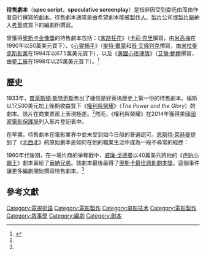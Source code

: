 {{NoteTA
|G1=Show
|G2=Movie
}}
'''待售劇本'''（'''spec script'''，'''speculative screenplay'''）是指非因受到委託由而由作者自行撰寫的[[劇本|劇本]]。待售劇本通常是由希望劇本能被[[電影製作人|製作人]]、[[電影製作|製片]]公司或[[電影製片廠|製片廠]]納入[[考量_(電影製作)|考量]]或買下的編劇所撰寫。

曾獲得[[奧斯卡金像獎|奧斯卡金像獎]]的待售劇本包括：《[[末路狂花|末路狂花]]》（[[卡莉·克里|卡莉·克里]]撰寫，由[[米高梅|米高梅]]在1990年以50萬美元買下）、《[[心靈捕手|心靈捕手]]》（[[麥特·戴蒙|麥特·戴蒙]]和[[班·艾佛列克|班·艾佛列克]]撰寫，由[[米拉麥克斯影業|米拉麥克斯影業]]在1994年以67.5萬美元買下），以及《[[美國心玫瑰情|美國心玫瑰情]]》（[[艾倫·鮑爾|艾倫·鮑爾]]撰寫，由[[夢工廠|夢工廠]]在1998年以25萬美元買下）。<ref name="Vanityfair">{{cite web |url= http://www.vanityfair.com/hollywood/2013/03/will-spec-script-screenwriters-rise-again |work= Vanity Fair |title= When The Spec Script Was King |first= Margaret |last= Heidenry |date= 2013-03 |access-date= 2016-01-02 |archive-date= 2015-01-17 |archive-url= https://web.archive.org/web/20150117071028/http://www.vanityfair.com/hollywood/2013/03/will-spec-script-screenwriters-rise-again |dead-url= no }}</ref>

== 歷史 ==
1933年，[[普萊斯頓·斯特奇斯|普萊斯頓·斯特奇斯]]售出了據信是好萊塢歷史上第一份的待售劇本。福斯以17,500美元加上後期收益買下《[[權利與榮耀|權利與榮耀]]》（''The Power and the Glory''）的劇本。該片在商業票房上表現極差。<ref name="Vanityfair"/>然而，《權利與榮耀》在2014年獲得美國[[國家電影保護局|國家電影保護局]]列入影片登記表中。

在早期，待售劇本在電影業界中並未受到如今日般的普遍認可。[[恩斯特·萊赫曼|恩斯特·萊赫曼]]提到了《[[北西北|北西北]]》的原始劇本是如何在他的職業生涯中成為一段不尋常的經歷：

{{cquote|不論你相信與否，在當年原創劇本並不像今日受到歡迎。在當時原創劇本「十分」不受重視⋯⋯片場、發行商希望讓其他人來認可作品具有發行的價值⋯⋯在當時，如果你參加一場好萊塢人士的聚會，有人會問『恩斯特，你最近在寫些什麼？』而你回答『我在撰寫原創劇本。』他們的反應會是『喔。』⋯⋯就像是他們有點難為情般⋯⋯如果你在撰寫一部完全都由你自行創造的劇本，他們會偷偷想『他現在不行了，在寫什麼原創劇本。』這完全是這個城市在當時的氣氛。<ref>{{cite book| first= John |last= Brady |title= The Craft of the Screenwriter| url= https://archive.org/details/craftofscreenwri00brad | year= 1981 |page= [https://archive.org/details/craftofscreenwri00brad/page/204 204]}}</ref>}}

1960年代後期，在一場片商的爭奪戰中，[[威廉·戈德曼|威廉·戈德曼]]以40萬美元將他的《[[虎豹小霸王|虎豹小霸王]]》劇本賣給了[[華納兄弟|華納兄弟]]。該劇本最後贏得了[[奧斯卡最佳原創劇本獎|奧斯卡最佳原創劇本獎]]。這個事件讓更多編劇開始撰寫待售劇本。<ref name="Vanityfair"/>

== 參考文獻 ==
{{reflist}}

[[Category:電視術語|Category:電視術語]]
[[Category:電影製作|Category:電影製作]]
[[Category:电影技术|Category:电影技术]]
[[Category:電影製作|Category:電影製作]]
[[Category:敘事學|Category:敘事學]]
[[Category:編劇|Category:編劇]]
[[Category:剧本|Category:剧本]]